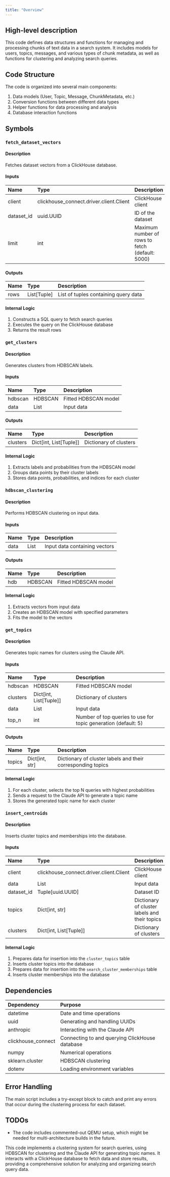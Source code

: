 ```yaml
---
title: "Overview"
---
```


## High-level description
This code defines data structures and functions for managing and processing chunks of text data in a search system. It includes models for users, topics, messages, and various types of chunk metadata, as well as functions for clustering and analyzing search queries.

## Code Structure
The code is organized into several main components:
1. Data models (User, Topic, Message, ChunkMetadata, etc.)
2. Conversion functions between different data types
3. Helper functions for data processing and analysis
4. Database interaction functions

## Symbols

### `fetch_dataset_vectors`
#### Description
Fetches dataset vectors from a ClickHouse database.

#### Inputs
| Name | Type | Description |
|:-----|:-----|:------------|
| client | clickhouse_connect.driver.client.Client | ClickHouse client |
| dataset_id | uuid.UUID | ID of the dataset |
| limit | int | Maximum number of rows to fetch (default: 5000) |

#### Outputs
| Name | Type | Description |
|:-----|:-----|:------------|
| rows | List[Tuple] | List of tuples containing query data |

#### Internal Logic
1. Constructs a SQL query to fetch search queries
2. Executes the query on the ClickHouse database
3. Returns the result rows

### `get_clusters`
#### Description
Generates clusters from HDBSCAN labels.

#### Inputs
| Name | Type | Description |
|:-----|:-----|:------------|
| hdbscan | HDBSCAN | Fitted HDBSCAN model |
| data | List | Input data |

#### Outputs
| Name | Type | Description |
|:-----|:-----|:------------|
| clusters | Dict[int, List[Tuple]] | Dictionary of clusters |

#### Internal Logic
1. Extracts labels and probabilities from the HDBSCAN model
2. Groups data points by their cluster labels
3. Stores data points, probabilities, and indices for each cluster

### `hdbscan_clustering`
#### Description
Performs HDBSCAN clustering on input data.

#### Inputs
| Name | Type | Description |
|:-----|:-----|:------------|
| data | List | Input data containing vectors |

#### Outputs
| Name | Type | Description |
|:-----|:-----|:------------|
| hdb | HDBSCAN | Fitted HDBSCAN model |

#### Internal Logic
1. Extracts vectors from input data
2. Creates an HDBSCAN model with specified parameters
3. Fits the model to the vectors

### `get_topics`
#### Description
Generates topic names for clusters using the Claude API.

#### Inputs
| Name | Type | Description |
|:-----|:-----|:------------|
| hdbscan | HDBSCAN | Fitted HDBSCAN model |
| clusters | Dict[int, List[Tuple]] | Dictionary of clusters |
| data | List | Input data |
| top_n | int | Number of top queries to use for topic generation (default: 5) |

#### Outputs
| Name | Type | Description |
|:-----|:-----|:------------|
| topics | Dict[int, str] | Dictionary of cluster labels and their corresponding topics |

#### Internal Logic
1. For each cluster, selects the top N queries with highest probabilities
2. Sends a request to the Claude API to generate a topic name
3. Stores the generated topic name for each cluster

### `insert_centroids`
#### Description
Inserts cluster topics and memberships into the database.

#### Inputs
| Name | Type | Description |
|:-----|:-----|:------------|
| client | clickhouse_connect.driver.client.Client | ClickHouse client |
| data | List | Input data |
| dataset_id | Tuple[uuid.UUID] | Dataset ID |
| topics | Dict[int, str] | Dictionary of cluster labels and their topics |
| clusters | Dict[int, List[Tuple]] | Dictionary of clusters |

#### Internal Logic
1. Prepares data for insertion into the `cluster_topics` table
2. Inserts cluster topics into the database
3. Prepares data for insertion into the `search_cluster_memberships` table
4. Inserts cluster memberships into the database

## Dependencies
| Dependency | Purpose |
|:-----------|:--------|
| datetime | Date and time operations |
| uuid | Generating and handling UUIDs |
| anthropic | Interacting with the Claude API |
| clickhouse_connect | Connecting to and querying ClickHouse database |
| numpy | Numerical operations |
| sklearn.cluster | HDBSCAN clustering |
| dotenv | Loading environment variables |

## Error Handling
The main script includes a try-except block to catch and print any errors that occur during the clustering process for each dataset.

## TODOs
- The code includes commented-out QEMU setup, which might be needed for multi-architecture builds in the future.

This code implements a clustering system for search queries, using HDBSCAN for clustering and the Claude API for generating topic names. It interacts with a ClickHouse database to fetch data and store results, providing a comprehensive solution for analyzing and organizing search query data.